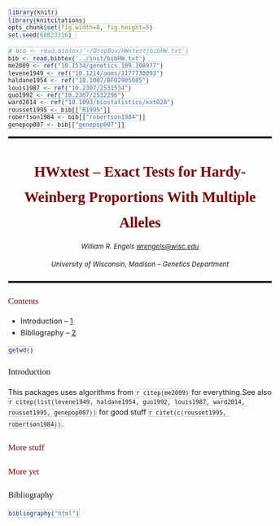 <!--
%\VignetteEngine{knitr}
%\VignetteIndexEntry{HWxtest}
-->
```r
library(knitr)
library(knitcitations)
opts_chunk$set(fig.width=8, fig.height=5)
set.seed(60823316) 
```
```r
# bib <- read.bibtex('~/DropBox/HWxtest/bibHW.txt')
bib <- read.bibtex('../inst/bibHW.txt')
me2009 <- ref("10.1534/genetics.109.108977")
levene1949 <- ref("10.1214/aoms/1177730093")
haldane1954 <- ref("10.1007/BF02985085")
louis1987 <- ref("10.2307/2531534")
guo1992 <- ref("10.2307/2532296")
ward2014 <- ref("10.1093/biostatistics/kxt028")
rousset1995 <- bib[["R1995"]]
robertson1984 <- bib[["robertson1984"]]
genepop007 <- bib[["genepop007"]]
```


<STYLE type="text/css">
  h1,h2,h3,h4,h5 { 
    font-family: palatino, georgia, serif;
    color: Maroon;
  }
    h1, h6{
    text-align: center;
  }
  h1{line-height: 50px}
  body{
    font-size: 0.9em;
    line-height: 23px;
  }
  h3{
  font-weight: normal;
  }
  h6{
        font-size: 0.9em;
        font-weight: normal;
        line-height: 5px;      
   }
   hr{
     border-top-style: solid;
     border-top-width: medium;
   }
  code {
    font-size: 80%;
    line-height: 140%;
    border: 1px solid #ccc;
  }
   @media print{
  hr { 
      visibility: inherit;
      page-break-before: auto;
    }
   }
 </STYLE>


* * *
HWxtest -- Exact Tests for Hardy-Weinberg Proportions With Multiple Alleles
========================================================

###### William R. Engels  <wrengels@wisc.edu>  
###### University of Wisconsin, Madison -- Genetics Department
* * *
### Contents
* Introduction -- [1](#intro)
* Bibliography -- [2](#bib)
```r
getwd()
```

### <a name="intro">Introduction</a>
This packages uses algorithms from `r citep(me2009)` for everything.See also `r citep(list(levene1949, haldane1954, guo1992, louis1987, ward2014, rousset1995, genepop007))` for good stuff `r citet(c(rousset1995, robertson1984))`.

### More stuff

### More yet

### <a name="bib">Bibliography</a>
```r
bibliography("html")
````